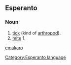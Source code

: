 ==Esperanto==
===Noun===
# [[tick]] (kind of [[arthropod]]).
# [[mite]] 1.

[[eo:akaro]]
[[Category:Esperanto language]]
{{Universala Vortaro}}